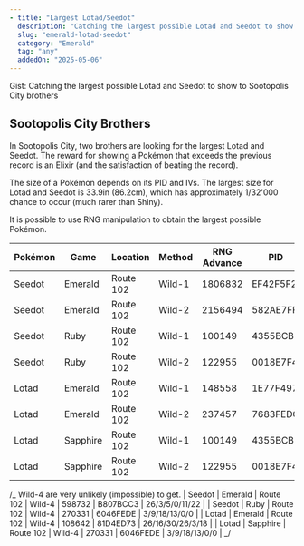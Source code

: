 ```yaml
---
- title: "Largest Lotad/Seedot"
  description: "Catching the largest possible Lotad and Seedot to show to Sootopolis City brothers"
  slug: "emerald-lotad-seedot"
  category: "Emerald"
  tag: "any"
  addedOn: "2025-05-06"
---
```


Gist: Catching the largest possible Lotad and Seedot to show to Sootopolis City brothers

## Sootopolis City Brothers

In Sootopolis City, two brothers are looking for the largest Lotad and Seedot. The reward for showing a Pokémon that exceeds the previous record is an Elixir (and the satisfaction of beating the record).

The size of a Pokémon depends on its PID and IVs. The largest size for Lotad and Seedot is 33.9in (86.2cm), which has approximately 1/32'000 chance to occur (much rarer than Shiny).

It is possible to use RNG manipulation to obtain the largest possible Pokémon.

| Pokémon | Game     | Location  | Method | RNG Advance | PID      | IVs              |
| ------- | -------- | --------- | ------ | ----------- | -------- | ---------------- |
| Seedot  | Emerald  | Route 102 | Wild-1 | 1806832     | EF42F5F2 | 1/22/27/25/19/17 |
| Seedot  | Emerald  | Route 102 | Wild-2 | 2156494     | 582AE7FF | 27/6/6/26/12/4   |
| Seedot  | Ruby     | Route 102 | Wild-1 | 100149      | 4355BCB7 | 24/7/30/1/7/27   |
| Seedot  | Ruby     | Route 102 | Wild-2 | 122955      | 0018E7F4 | 27/0/17/21/7/28  |
| Lotad   | Emerald  | Route 102 | Wild-1 | 148558      | 1E77F497 | 13/30/6/26/16/17 |
| Lotad   | Emerald  | Route 102 | Wild-2 | 237457      | 7683FEDC | 5/16/7/15/30/1   |
| Lotad   | Sapphire | Route 102 | Wild-1 | 100149      | 4355BCB7 | 24/7/30/1/7/27   |
| Lotad   | Sapphire | Route 102 | Wild-2 | 122955      | 0018E7F4 | 27/0/17/21/7/28  |

/_
Wild-4 are very unlikely (impossible) to get.
| Seedot | Emerald | Route 102 | Wild-4 | 598732 | B807BCC3 | 26/3/5/0/11/22 |
| Seedot | Ruby | Route 102 | Wild-4 | 270331 | 6046FEDE | 3/9/18/13/0/0 |
| Lotad | Emerald | Route 102 | Wild-4 | 108642 | 81D4ED73 | 26/16/30/26/3/18 |
| Lotad | Sapphire | Route 102 | Wild-4 | 270331 | 6046FEDE | 3/9/18/13/0/0 |
_/
